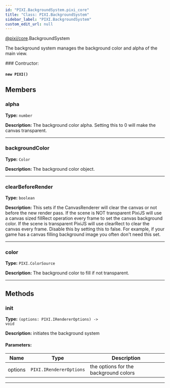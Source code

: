 ```yaml
---
id: "PIXI.BackgroundSystem.pixi_core"
title: "Class: PIXI.BackgroundSystem"
sidebar_label: "PIXI.BackgroundSystem"
custom_edit_url: null
---
```



<div class="package-name">

[@pixi/core](../modules/pixi_core).BackgroundSystem

</div>


The background system manages the background color and alpha of the main view.



        

<article>
### Contructor:
<h4><code>new PIXI()</code></h4>

</article>
            



## Members
<article>

### alpha 
**Type:** <code>number</code>

**Description:** The background color alpha. Setting this to 0 will make the canvas transparent.

</article>


---------------------------------------

<article>

### backgroundColor 
**Type:** <code>Color</code>

**Description:** The background color object.

</article>


---------------------------------------

<article>

### clearBeforeRender 
**Type:** <code>boolean</code>

**Description:** This sets if the CanvasRenderer will clear the canvas or not before the new render pass. If the scene is NOT transparent PixiJS will use a canvas sized fillRect operation every frame to set the canvas background color. If the scene is transparent PixiJS will use clearRect to clear the canvas every frame. Disable this by setting this to false. For example, if your game has a canvas filling background image you often don't need this set.

</article>


---------------------------------------

<article>

### color 
**Type:** <code>PIXI.ColorSource</code>

**Description:** The background color to fill if not transparent.

</article>


---------------------------------------


## Methods
<article>

### init 
**Type:** <code>(options&#58; PIXI.IRendererOptions) -&#62; void</code>

**Description:** initiates the background system

#### Parameters:
| Name    | Type                               | Description                           |
| ------- | ---------------------------------- | ------------------------------------- |
| options | <code>PIXI.IRendererOptions</code> | the options for the background colors |
</article>


---------------------------------------


    